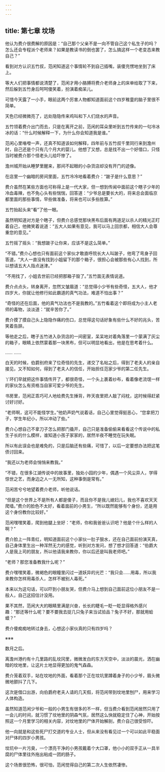 ```yaml
---
---
---
```

title: 第七章 坟场
---




他认为费介很费解的原因是：“自己那个父亲不是一向不管自己这个私生子的吗？怎么还会专程派个老师来？如果是教读书的倒也罢了，怎么搞这样一个老变态来教自己？”

看到对方认识五竹叔，范闲知道这个事情轮不到自己插嘴，装傻充愣地坐到了床上。

等大人们把事情都说清楚了，范闲才用小胳膊将费介老师身上的床单给取了下来，然后躲到五竹身后呵呵傻笑着，扮演着痴呆儿。

可惜今天露了一小手，眼前这两个厉害人物都知道面前这个四岁稚童的脑子里很不简单。

天色已经微微亮了，远处隐隐传来鸡叫和下人们烧水的声音。

五竹领着费介出门而去，只是在离开之前，范闲的耳朵里听到五竹传来的一句冷冰冰的话：“什么时候解释一下，为什么你会知道我是谁。”

范闲心里咯噔一声，还真不知道该如何解释，四年前与五竹叔千里同行来到澹州时，自己还是个只有几个月大的婴儿。他想了又想，总是找不出一个好借口，只怪当时被费介那个怪老头儿给吓惨了。

澹州城开始从睡梦里醒来，那间不起眼的小杂货店却没有开门的迹像。

在店里一个幽暗的房间里面，五竹冷冷地看着费介：“跛子是什么意思？”

费介虽然在某些方面也可称得上是一代大家，但一想到传闻中面前这个瞎子少年的冷血毒辣，也不免心头有些惴惴，回答道：“少爷总是要长大的，将来总会面临京都里面的那些事情，早些做准备，将来也可以多些胜算。”

五竹抬起头来“看”了他一眼。

虽然明知道对方是个瞎子，但费介总感觉那块黑布后面有两道足以杀人的精光正盯着自己，他微笑着说道：“五大人如果有意见，我可以马上回京都，相信大人会尊重您的意见。”

五竹摇了摇头：“我想跛子让你来，应该不是这么简单。”

“不错。”费介心想也只有面前这个家伙才敢直呼院长大人叫跛子，他弯了弯身子回答道，“大人一直没有找到小姐留下的那个箱子，很担心会被那些有心人找到，所以想请五大人指点迷津。”

“不用找了，小姐去世前已经把那箱子毁了。”五竹面无表情说道。

费介点点头，转身离开，忽然又皱眉道：“总觉得小少爷有些奇怪，五大人，他才四岁大，你就让他修行如此霸道的真气功法，难道不怕出事？”

“奇怪的还在后面，他的真气功法也不是我教的。”五竹看着这个即将成为小主人老师的毒物，淡淡道：“就辛苦你了。”

费介摸了摸自己头上隐隐作痛的伤口，总觉得这句话好象有些什么不好的兆头，苦笑着告辞。

等他走之后，瞎子五竹进入杂货店的一间密室，呆呆地对着角落里一个蒙满了灰尘的箱子，眼睛上依然蒙着那一块黑布，但可以明显地看出，他是在思考着什么。

…… ……

白天的时候，伯爵别府来了位奇怪的先生，递交了名帖之后，得到了老夫人的亲自接见，又不知如何，得到了老夫人的信任，开始担任范家少爷的第二任先生。

丫环们早就把这件事情传开了，都很奇怪，一个头上裹着纱布，看着像老流氓一样的家伙怎么有资格当自家可爱少爷的先生。

书房里，范闲正乖巧可人地给费先生捶背，昨天夜里把人敲了闷枕，这时候得赶紧讨好讨好。

“老师啊，这可不能怪学生。”他奶声奶气说着话，自己心里觉得挺恶心，“您拿把刀子，学生年纪小，所以冲动了些。”

费介心想自己不拿刀子怎么把那门撬开，自己只是准备偷偷来看看这个传说中的私生子长的什么模样，谁知道小孩子家家的，居然半夜不睡觉在玩失眠。

所以有此误会也是难免的，只是后脑还有些痛，可惜了，以后一定要想办法把这笔债讨回来。

“我还以为老师会悄悄来教我。”

“不错，在很多江湖传说中的故事里，独处小园的少年，偶遇一个风尘异人，学得惊世之艺，而身边之人一无所知，这种事倒是常有。”

范闲苦兮兮地望着费介老师，听他说话。

“但是这个世界上不是所有人都是傻子，而且你不是我儿媳妇儿，我也不喜欢天天爬墙。”费介的脸色不太好，看着面前的小男生，“所以既然能够有个身份，还是用这个身份教你比较好。”

范闲嘿嘿笑着，爬到他腿上坐好：“老师，你和我爸爸认识吧？他是个什么样的人啊？”

费介脸上一阵青红，明知道面前这个小家伙一肚子狠水，还在自己面前扮演天真，自己身体里生出一种浑然无力的感觉，听到对方发问，想了想才回答道：“伯爵大人是我上司的朋友，所以他请我来教你，你以后还是叫我老师吧。”

“老师？那您准备教我什么呢？”

费介嘿嘿笑着，微褐色的眼瞳里闪过一道妖异的光芒：“我只会……用毒，所以我来教你怎样用毒杀人，怎样不被别人毒死。”

本来以为这句话，可以吓到小朋友哭，但费介马上想到自己面前这位小朋友不是一般人，自己这招估计没用。

果不其然，范闲大大的眼睛里满是兴奋，长长的睫毛一眨一眨显得格外感兴趣：“那还等什么呢？要不要我去捉几只兔子来当试验品？兔子不好，那就用蛤蟆？”

费介傻痴痴地转过身去，心想这小家伙真的只有四岁吗？

※※※

数月之后。

离澹州港约有十几里路的乱坟冈里，微微发白的东方天空中，淡淡的晨光，洒在幽暗的坟地里，让这片土地显得更加的鬼气森森。

费介笼着双手，站在坟地的外面，看着那个正在坟坑里蹲着身子的小少爷，眉头微微地颤抖了几下。

这次是借口出游，向伯爵府老夫人请的几天假，将范闲带到坟地里刨尸，用来学习人体构造。

虽然知道范闲少爷和一般的小男生有很多的不一样，但当费介看到范闲居然只用了一会儿的时间，就习惯了坟地里的阴森气氛，居然这么快就稳定住了心神，开始按照这一个月里学习的相关内容，对坟地里的尸体开始解剖，费介自己很受惊吓。

他一向就是和这些死尸打交道的专业人士，但从来没有看见过一个可以如此平稳面对尸体的四岁小男孩。

坟坑中一片污臭，一个漂亮干净的小男孩戴着个大口罩，他小小的双手正从一具半腐的尸体里往外拖出粘成一团的肠子。

这个场景很恐怖，很可怕，范闲觉得自己的第二次人生依然凄惨。